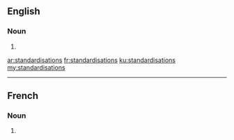 ==English==

===Noun===
{{head|en|noun plural form}}

# {{plural of|standardisation|lang=en}}

[[ar:standardisations]]
[[fr:standardisations]]
[[ku:standardisations]]
[[my:standardisations]]

----
==French==

===Noun===
{{head|fr|noun plural form|g=f}}

# {{plural of|standardisation|lang=fr}}
{{rfc-auto}}